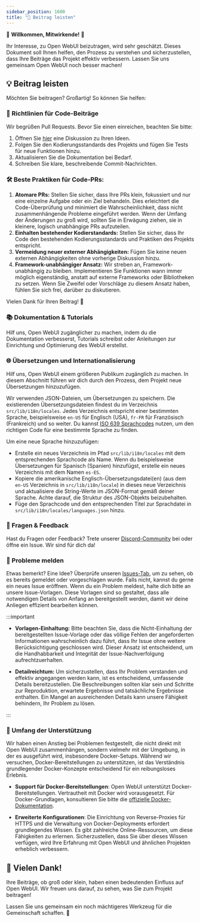 ```yaml
---
sidebar_position: 1600
title: "🤝 Beitrag leisten"
---
```



<TopBanners />

🚀 **Willkommen, Mitwirkende!** 🚀

Ihr Interesse, zu Open WebUI beizutragen, wird sehr geschätzt. Dieses Dokument soll Ihnen helfen, den Prozess zu verstehen und sicherzustellen, dass Ihre Beiträge das Projekt effektiv verbessern. Lassen Sie uns gemeinsam Open WebUI noch besser machen!

## 💡 Beitrag leisten

Möchten Sie beitragen? Großartig! So können Sie helfen:

### 🌟 Richtlinien für Code-Beiträge

Wir begrüßen Pull Requests. Bevor Sie einen einreichen, beachten Sie bitte:

1. Öffnen Sie [hier](https://github.com/open-webui/open-webui/discussions/new/choose) eine Diskussion zu Ihren Ideen.
2. Folgen Sie den Kodierungsstandards des Projekts und fügen Sie Tests für neue Funktionen hinzu.
3. Aktualisieren Sie die Dokumentation bei Bedarf.
4. Schreiben Sie klare, beschreibende Commit-Nachrichten.

### 🛠 Beste Praktiken für Code-PRs:

1. **Atomare PRs:** Stellen Sie sicher, dass Ihre PRs klein, fokussiert und nur eine einzelne Aufgabe oder ein Ziel behandeln. Dies erleichtert die Code-Überprüfung und minimiert die Wahrscheinlichkeit, dass nicht zusammenhängende Probleme eingeführt werden. Wenn der Umfang der Änderungen zu groß wird, sollten Sie in Erwägung ziehen, sie in kleinere, logisch unabhängige PRs aufzuteilen.
2. **Einhalten bestehender Kodierstandards:** Stellen Sie sicher, dass Ihr Code den bestehenden Kodierungsstandards und Praktiken des Projekts entspricht.
3. **Vermeidung neuer externer Abhängigkeiten:** Fügen Sie keine neuen externen Abhängigkeiten ohne vorherige Diskussion hinzu.
4. **Framework-unabhängiger Ansatz:** Wir streben an, Framework-unabhängig zu bleiben. Implementieren Sie Funktionen wann immer möglich eigenständig, anstatt auf externe Frameworks oder Bibliotheken zu setzen. Wenn Sie Zweifel oder Vorschläge zu diesem Ansatz haben, fühlen Sie sich frei, darüber zu diskutieren.

Vielen Dank für Ihren Beitrag! 🚀

### 📚 Dokumentation & Tutorials

Hilf uns, Open WebUI zugänglicher zu machen, indem du die Dokumentation verbesserst, Tutorials schreibst oder Anleitungen zur Einrichtung und Optimierung des WebUI erstellst.

### 🌐 Übersetzungen und Internationalisierung

Hilf uns, Open WebUI einem größeren Publikum zugänglich zu machen. In diesem Abschnitt führen wir dich durch den Prozess, dem Projekt neue Übersetzungen hinzuzufügen.

Wir verwenden JSON-Dateien, um Übersetzungen zu speichern. Die existierenden Übersetzungsdateien findest du im Verzeichnis `src/lib/i18n/locales`. Jedes Verzeichnis entspricht einer bestimmten Sprache, beispielsweise `en-US` für Englisch (USA), `fr-FR` für Französisch (Frankreich) und so weiter. Du kannst [ISO 639 Sprachcodes](http://www.lingoes.net/en/translator/langcode.htm) nutzen, um den richtigen Code für eine bestimmte Sprache zu finden.

Um eine neue Sprache hinzuzufügen:

- Erstelle ein neues Verzeichnis im Pfad `src/lib/i18n/locales` mit dem entsprechenden Sprachcode als Name. Wenn du beispielsweise Übersetzungen für Spanisch (Spanien) hinzufügst, erstelle ein neues Verzeichnis mit dem Namen `es-ES`.
- Kopiere die amerikanische Englisch-Übersetzungsdatei(en) (aus dem `en-US` Verzeichnis in `src/lib/i18n/locale`) in dieses neue Verzeichnis und aktualisiere die String-Werte im JSON-Format gemäß deiner Sprache. Achte darauf, die Struktur des JSON-Objekts beizubehalten.
- Füge den Sprachcode und den entsprechenden Titel zur Sprachdatei in `src/lib/i18n/locales/languages.json` hinzu.

### 🤔 Fragen & Feedback

Hast du Fragen oder Feedback? Trete unserer [Discord-Community](https://discord.gg/5rJgQTnV4s) bei oder öffne ein Issue. Wir sind für dich da!

### 🚨 Probleme melden

Etwas bemerkt? Eine Idee? Überprüfe unseren [Issues-Tab](https://github.com/open-webui/open-webui/issues), um zu sehen, ob es bereits gemeldet oder vorgeschlagen wurde. Falls nicht, kannst du gerne ein neues Issue eröffnen. Wenn du ein Problem meldest, halte dich bitte an unsere Issue-Vorlagen. Diese Vorlagen sind so gestaltet, dass alle notwendigen Details von Anfang an bereitgestellt werden, damit wir deine Anliegen effizient bearbeiten können.

:::important

- **Vorlagen-Einhaltung:** Bitte beachten Sie, dass die Nicht-Einhaltung der bereitgestellten Issue-Vorlage oder das völlige Fehlen der angeforderten Informationen wahrscheinlich dazu führt, dass Ihr Issue ohne weitere Berücksichtigung geschlossen wird. Dieser Ansatz ist entscheidend, um die Handhabbarkeit und Integrität der Issue-Nachverfolgung aufrechtzuerhalten.

- **Detailreichtum:** Um sicherzustellen, dass Ihr Problem verstanden und effektiv angegangen werden kann, ist es entscheidend, umfassende Details bereitzustellen. Die Beschreibungen sollten klar sein und Schritte zur Reproduktion, erwartete Ergebnisse und tatsächliche Ergebnisse enthalten. Ein Mangel an ausreichenden Details kann unsere Fähigkeit behindern, Ihr Problem zu lösen.

:::

### 🧭 Umfang der Unterstützung

Wir haben einen Anstieg bei Problemen festgestellt, die nicht direkt mit Open WebUI zusammenhängen, sondern vielmehr mit der Umgebung, in der es ausgeführt wird, insbesondere Docker-Setups. Während wir versuchen, Docker-Bereitstellungen zu unterstützen, ist das Verständnis grundlegender Docker-Konzepte entscheidend für ein reibungsloses Erlebnis.

- **Support für Docker-Bereitstellungen**: Open WebUI unterstützt Docker-Bereitstellungen. Vertrautheit mit Docker wird vorausgesetzt. Für Docker-Grundlagen, konsultieren Sie bitte die [offizielle Docker-Dokumentation](https://docs.docker.com/get-started/overview/).

- **Erweiterte Konfigurationen**: Die Einrichtung von Reverse-Proxies für HTTPS und die Verwaltung von Docker-Deployments erfordert grundlegendes Wissen. Es gibt zahlreiche Online-Ressourcen, um diese Fähigkeiten zu erlernen. Sicherzustellen, dass Sie über dieses Wissen verfügen, wird Ihre Erfahrung mit Open WebUI und ähnlichen Projekten erheblich verbessern.

## 🙏 Vielen Dank!

Ihre Beiträge, ob groß oder klein, haben einen bedeutenden Einfluss auf Open WebUI. Wir freuen uns darauf, zu sehen, was Sie zum Projekt beitragen!

Lassen Sie uns gemeinsam ein noch mächtigeres Werkzeug für die Gemeinschaft schaffen. 🌟
